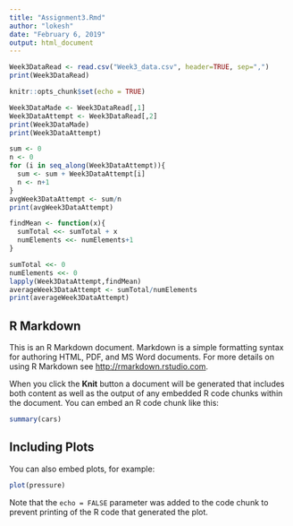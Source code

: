```yaml
---
title: "Assignment3.Rmd"
author: "lokesh"
date: "February 6, 2019"
output: html_document
---
```

```r
Week3DataRead <- read.csv("Week3_data.csv", header=TRUE, sep=",")
print(Week3DataRead)

```

```r
knitr::opts_chunk$set(echo = TRUE)
```

```r
Week3DataMade <- Week3DataRead[,1]
Week3DataAttempt <- Week3DataRead[,2]
print(Week3DataMade)
print(Week3DataAttempt)

```

```r
sum <- 0
n <- 0
for (i in seq_along(Week3DataAttempt)){
  sum <- sum + Week3DataAttempt[i]
  n <- n+1
}
avgWeek3DataAttempt <- sum/n
print(avgWeek3DataAttempt)

```

```r

findMean <- function(x){
  sumTotal <<- sumTotal + x
  numElements <<- numElements+1
}

```

```r
sumTotal <<- 0
numElements <<- 0
lapply(Week3DataAttempt,findMean)
averageWeek3DataAttempt <- sumTotal/numElements
print(averageWeek3DataAttempt)

```

## R Markdown

This is an R Markdown document. Markdown is a simple formatting syntax for authoring HTML, PDF, and MS Word documents. For more details on using R Markdown see <http://rmarkdown.rstudio.com>.

When you click the **Knit** button a document will be generated that includes both content as well as the output of any embedded R code chunks within the document. You can embed an R code chunk like this:

```r
summary(cars)
```

## Including Plots

You can also embed plots, for example:

```r
plot(pressure)
```

Note that the `echo = FALSE` parameter was added to the code chunk to prevent printing of the R code that generated the plot.
